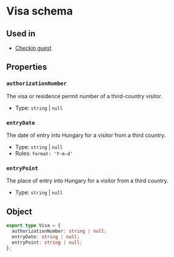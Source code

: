 # Visa schema

## Used in
- [Checkin guest](/schema-viza/segments/checkin-guest#visa)

## Properties
### `authorizationNumber`
The visa or residence permit number of a third-country visitor.
- Type: `string` | `null`

### `entryDate`
The date of entry into Hungary for a visitor from a third country.
- Type: `string` | `null`
- Rules: `format: 'Y-m-d'`

### `entryPoint`
The place of entry into Hungary for a visitor from a third country.
- Type: `string` | `null`

## Object
```ts
export type Visa = {
  authorizationNumber: string | null;
  entryDate: string | null;
  entryPoint: string | null;
};
```